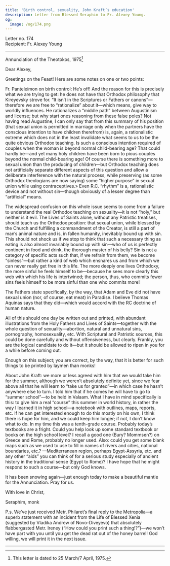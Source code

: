 ```yaml
---
title: 'Birth control, sexuality, John Kraft’s education'
description: Letter from Blessed Seraphim to Fr. Alexey Young.
og:
  image: /og/174.png
---
```


<div style={{textAlign:'right', fontFamily:'monospace'}}>Letter no. 174</div>
<div style={{textAlign:'left', fontFamily:'monospace'}}>Recipient: Fr. Alexey Young</div>

---

Annunciation of the Theotokos, 1975[^1]

Dear Alexey,

Greetings on the Feast! Here are some notes on one or two points:

Fr. Panteleimon on birth control: He’s off! And the reason for this is precisely what we are trying to get: he does not have that Orthodox philosophy that Kireyevsky strove for. “It isn’t in the Scriptures or Fathers or canons”—therefore we are free to “rationalize” about it—which means, give way to worldly influences. He rationalizes a “middle path” between Augustinism and license; but why start ones reasoning from these false poles? Not having read Augustine, I can only say that from this summary of his position (that sexual union is permitted in marriage only when the partners have the conscious intention to have children therefrom) is, again, a rationalistic extreme which does not in the least invalidate what seems to us to be the quite obvious Orthodox teaching. Is such a conscious intention required of couples when the woman is beyond normal child-bearing age? That could hardly be—and yet many holy children have been born to pious couples beyond the normal child-bearing age! Of course there is something more to sexual union than the producing of children—but Orthodox teaching does not artificially separate different aspects of this question and allow a deliberate interference with the natural process, while preserving (as some Orthodox theologians are now saying) some “higher purpose” in sexual union while using contraceptives.» Even R.C. “rhythm” is a, rationalistic device and not without sin—though obviously of a lesser degree than “artificial” means.

The widespread confusion on this whole issue seems to come from a failure to understand the real Orthodox teaching on sexuality—it is not “holy,” but neither is it evil. The Lives of Saints alone, without any Patristic treatises, should teach us the Orthodox position: that sexual union, while blessed by the Church and fulfilling a commandment of the Creator, is still a part of man’s animal nature and is, in fallen humanity, inevitably bound up with sin. This should not shock us if we stop to think that such a necessary thing as eating is also almost invariably bound up with sin—who of us is perfectly continent in food and drink, the thorough master of his belly? Sin is not a category of specific acts such that, if we refrain from them, we become “sinless”—but rather a kind of web which ensnares us and from which we can never really get free in this life. The more deeply one lives Orthodoxy, the more sinful he feels himself to be—because he sees more clearly this web with which his life is intertwined; the person, thus, who commits fewer sins feels himself to be more sinful than one who commits more!

The Fathers state specifically, by the way, that Adam and Eve did not have sexual union (nor, of course, eat meat) in Paradise. I believe Thomas Aquinas says that they did—which would accord with the RC doctrine of human nature.

All of this should one day be written out and printed, with abundant illustrations from the Holy Fathers and Lives of Saints—together with the whole question of sexuality—abortion, natural and unnatural sins, pornography, homosexuality, etc. With Scriptural and Patristic sources, this could be done carefully and without offensiveness, but clearly. Frankly, you are the logical candidate to do it—but it should be allowed to ripen in you for a while before coming out.

Enough on this subject; you are correct, by the way, that it is better for such things to be printed by laymen than monks!

About John Kraft: we more or less agreed with him that we would take him for the summer, although we weren’t absolutely definite yet, since we fear above all that he will learn to “take us for granted”—in which case he hasn’t anywhere else to turn. I told him that if he comes he will have to go to “summer school”—to be held in Valaam. What I have in mind specifically is this: to give him a real “course” this summer in world history, in rather the way I learned it in high school—a notebook with outlines, maps, reports, etc. If he can get interested enough to do this mostly on his own, I think there is hope for him, and we could keep him longer; if not, I don’t know what to do. In my time this was a tenth-grade course. Probably today’s textbooks are a fright. Could you help look up some standard textbook or books on the high school level? I recall a good one (Bury? Mommsen?) on Greece and Rome, probably no longer used. Also: could you get some blank maps such as we used to use to fill in names of rivers and cities, national boundaries, etc.? —Mediterranean region, perhaps Egypt-Assyria, etc. and any other “aids” you can think of for a serious study especially of ancient history in the traditional sense (Egypt to Rome)? I have hope that he might respond to such a course—but only God knows.

It has been snowing again—just enough today to make a beautiful mantle for the Annunciation. Pray for us.

With love in Christ,

Seraphim, monk

P.s. We’ve just received Metr. Philaret’s final reply to the Metropolia—a superb statement with an incident from the Life of Blessed Xenia (suggested by Vladika Andrew of Novo-Diveyevo) that absolutely flabbergasted Metr. Ireney (“How could you print such a thing!?”)—we won’t have part with you until you get the dead rat out of the honey barrel! God willing, we will print it in the next issue.


---

[^1]: This letter is dated to 25 March/7 April, 1975.